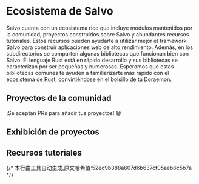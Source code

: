 
# Ecosistema de Salvo

Salvo cuenta con un ecosistema rico que incluye módulos mantenidos por la comunidad, proyectos construidos sobre Salvo y abundantes recursos tutoriales. Estos recursos pueden ayudarte a utilizar mejor el framework Salvo para construir aplicaciones web de alto rendimiento.
Además, en los subdirectorios se comparten algunas bibliotecas que funcionan bien con Salvo. El lenguaje Rust está en rápido desarrollo y sus bibliotecas se caracterizan por ser pequeñas y numerosas. Esperamos que estas bibliotecas comunes te ayuden a familiarizarte más rápido con el ecosistema de Rust, convirtiéndose en el bolsillo de tu Doraemon.

## Proyectos de la comunidad
¡Se aceptan PRs para añadir tus proyectos! 😄

<LinkCard
  href="https://github.com/Totodore/socketioxide"
  title="Socketioxide"
  description="Servidor socket.io implementado en Rust, integrado con el ecosistema Tower y la pila Tokio"
/>

<LinkCard
  href="https://gitee.com/hubert22/salvo-websocket"
  title="Websocket"
  description="Herramienta WebSocket para el framework Salvo"
/>

<LinkCard
  href="https://github.com/mdddj/SalvoRsTool"
  title="SalvoRsTool"
  description="Plugin de Salvo para Idea RustRover, genera rápidamente plantillas de código para dto, router y service"
/>

<LinkCard
  href="https://github.com/DDtKey/protect-endpoints"
  title="protect-endpoints"
  description="Colección de componentes para proteger tus endpoints"
/>

<LinkCard
  href="https://git.4rs.nl/awiteb/salvo-captcha"
  title="salvo-captcha"
  description="Middleware de captcha para el framework Salvo"
/>

<LinkCard
  href="https://github.com/casbin-rs/salvo-casbin"
  title="salvo-casbin"
  description="Control de acceso y autenticación Casbin para el framework Salvo"
/>

## Exhibición de proyectos

<LinkCard
  href="https://github.com/Ai00-X/ai00_server"
  title="AI00 RWKV Server"
  description="Servidor de inferencia API basado en el modelo RWKV"
/>

<LinkCard
  href="https://github.com/lyqgit/salvo-admin"
  title="Salvo Admin"
  description="Framework de desarrollo rápido en Rust basado en salvo y Ruoyi-Vue3"
/>

<LinkCard
  href="https://github.com/feihua/salvo-admin"
  title="Salvo Admin"
  description="Sistema de gestión de permisos RBAC basado en salvo y rbatis"
/>

<LinkCard
  href="https://gitlab.com/geospatialweb/rust-mvt-postgis"
  title="Geospatial Web"
  description="API REST en Rust - Servidor de teselas MVT Martin - PostGIS"
/>

<LinkCard
  href="https://github.com/alley-rs/alley-transfer"
  title="ALLEY"
  description="Software para transferencia rápida de archivos entre terminales en la misma red"
/>

<LinkCard
  href="https://github.com/AdrienPensart/musicbot"
  title="musicbot"
  description="Navaja suiza musical"
/>

<LinkCard
  href="https://github.com/lostb1t/replex"
  title="Replex"
  description="Reimagina tus recomendaciones de Plex"
/>

<LinkCard
  href="https://github.com/SuanCaiYv/prim"
  title="Pure Rust Instant Message(PRIM)"
  description="Sistema de mensajería instantánea implementado en Rust puro"
/>

<LinkCard
  href="https://github.com/prabirshrestha/rblog"
  title="rblog"
  description="Motor de blogs escrito en Rust"
/>

<LinkCard
  href="https://github.com/driftluo/myblog"
  title="myblog"
  description="Proyecto de blog personal"
/>

<LinkCard
  href="https://github.com/opensound-org/opensound"
  title="opensound"
  description="Motor de sistema de audio profesional, utiliza salvo como backend de servidor HTTP predeterminado"
/>

<LinkCard
  href="https://github.com/josejachuf/static-api-rs"
  title="static-api"
  description="Aplicación simple que simula una API REST básica"
/>

<LinkCard
  href="https://github.com/palpo-matrix-server/palpo"
  title="palpo"
  description="Implementación de servidor Matrix en Rust"
/>

<LinkCard
  href="https://github.com/shenghui0779/yiirs"
  title="yiirs"
  description="Scaffolding para desarrollo rápido de API en Rust (Salvo & Axum)"
/>

<LinkCard
  href="https://github.com/alley-rs/fluxy"
  title="luxy"
  description="Software para transferencia rápida de archivos entre terminales en la misma red"
/>

<LinkCard
  href="https://github.com/Tnze/ffxiv-best-craft"
  title="ffxiv-best-craft"
  description="Simulador y solución de elaboración para FF14 con interfaz gráfica amigable"
/>

<LinkCard
  href="https://github.com/SimonYen/System-Monitor-Server"
  title="System-Monitor-Server"
  description="Programa de monitoreo de servidores escrito en Rust"
/>

<LinkCard
  href="https://github.com/mvt-proj/mvt-rs"
  title="mvt server"
  description="Servidor de teselas vectoriales simple y rápido desarrollado en Rust, utilizando el framework web Salvo"
/>

## Recursos tutoriales

<LinkCard
  href="https://www.bilibili.com/video/BV1FS421N71D/"
  title="Tutorial básico de Rust Salvo"
  description="Tutorial de introducción básica a Rust Salvo"
/>

<LinkCard
  href="https://www.bilibili.com/video/BV1Kg411b75s"
  title="Construyendo un cuaderno de vocabulario con Tera y Salvo"
  description="Construye una aplicación web simple de cuaderno de vocabulario usando Tera y Salvo"
/>

<LinkCard
  href="https://www.youtube.com/watch?v=tf9x97eTcpk"
  title="¿Es Salvo realmente el framework web más simple de Rust?"
  description="Explorando si Salvo es el framework web más simple de Rust"
/>

<LinkCard
  href="https://www.youtube.com/watch?v=HlVf4mE8V9s"
  title="Salvo.rs - Un framework sencillo de backend creado en Rust"
  description="Tutorial en español: Salvo.rs, un framework de backend simple creado en Rust"
/>

<LinkCard
  href="https://www.youtube.com/watch?v=_j9tNhWbp8g"
  title="rust + dioxus quizás"
  description="Tutorial sobre rust, salvo, dioxus live view y sqlx"
/>

<LinkCard
  href="https://www.youtube.com/watch?v=IuyQxpbxjb8"
  title="rust + dockerfile + fly"
  description="Tutorial sobre rust, salvo, dioxus live view, sqlx, docker y fly.io"
/>
{/* 本行由工具自动生成,原文哈希值:52ec9b388a607d6b637cf05aeb6c5b7a */}